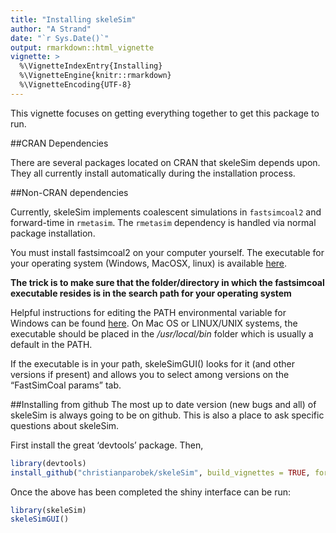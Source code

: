 ```yaml
---
title: "Installing skeleSim"
author: "A Strand"
date: "`r Sys.Date()`"
output: rmarkdown::html_vignette
vignette: >
  %\VignetteIndexEntry{Installing}
  %\VignetteEngine{knitr::rmarkdown}
  %\VignetteEncoding{UTF-8}
---
```


This vignette focuses on getting everything together to get this package to run.

##CRAN Dependencies

There are several packages located on CRAN that skeleSim depends upon.  They all currently install automatically during the installation process.  

##Non-CRAN dependencies

Currently, skeleSim implements coalescent simulations in `fastsimcoal2` and forward-time in `rmetasim`. The `rmetasim` dependency is handled via normal package installation.

You must install fastsimcoal2 on your computer yourself.  The executable for your operating system (Windows, MacOSX, linux) is available [here](http://cmpg.unibe.ch/software/fastsimcoal2).

**The trick is to make sure that the folder/directory in which the fastsimcoal executable resides is in the search path for your operating system**

Helpful instructions for editing the PATH environmental variable for Windows can be found [here](https://www.java.com/en/download/help/path.xml). On Mac OS or LINUX/UNIX systems, the executable should be placed in the _/usr/local/bin_ folder which is usually a default in the PATH.

If the executable is in your path, skeleSimGUI() looks for it (and other versions if present) and allows you to select among versions on the "FastSimCoal params" tab.

##Installing from github
The most up to date version (new bugs and all) of skeleSim is always going to be on github.  This is also a place to ask specific questions about skeleSim.

First install the great 'devtools' package. Then,

```r
library(devtools)
install_github("christianparobek/skeleSim", build_vignettes = TRUE, force = TRUE)
```

Once the above has been completed the shiny interface can be run:

```r
library(skeleSim)
skeleSimGUI()
```
